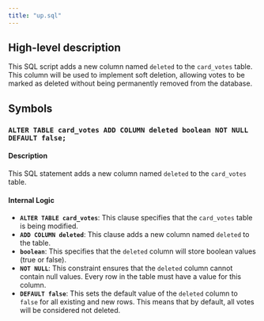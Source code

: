 ```yaml
---
title: "up.sql"
---
```


## High-level description
This SQL script adds a new column named `deleted` to the `card_votes` table. This column will be used to implement soft deletion, allowing votes to be marked as deleted without being permanently removed from the database.

## Symbols

### `ALTER TABLE card_votes ADD COLUMN deleted boolean NOT NULL DEFAULT false;`
#### Description
This SQL statement adds a new column named `deleted` to the `card_votes` table. 

#### Internal Logic
* **`ALTER TABLE card_votes`**: This clause specifies that the `card_votes` table is being modified.
* **`ADD COLUMN deleted`**: This clause adds a new column named `deleted` to the table.
* **`boolean`**: This specifies that the `deleted` column will store boolean values (true or false).
* **`NOT NULL`**: This constraint ensures that the `deleted` column cannot contain null values. Every row in the table must have a value for this column.
* **`DEFAULT false`**: This sets the default value of the `deleted` column to `false` for all existing and new rows. This means that by default, all votes will be considered not deleted. 
